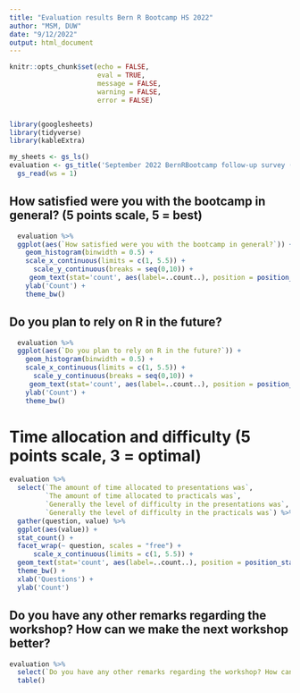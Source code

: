 ```yaml
---
title: "Evaluation results Bern R Bootcamp HS 2022"
author: "MSM, DUW"
date: "9/12/2022"
output: html_document
---
```


```r
knitr::opts_chunk$set(echo = FALSE,
                      eval = TRUE,
                      message = FALSE,
                      warning = FALSE,
                      error = FALSE)


library(googlesheets)
library(tidyverse)
library(kableExtra)

my_sheets <- gs_ls()
evaluation <- gs_title('September 2022 BernRBootcamp follow-up survey (Responses)') %>%
  gs_read(ws = 1)
```

## How satisfied were you with the bootcamp in general? (5 points scale, 5 = best)

```r
  evaluation %>%
  ggplot(aes(`How satisfied were you with the bootcamp in general?`)) +
    geom_histogram(binwidth = 0.5) +
    scale_x_continuous(limits = c(1, 5.5)) +
      scale_y_continuous(breaks = seq(0,10)) +
     geom_text(stat='count', aes(label=..count..), position = position_stack(vjust = 0.5),size=4) + 
    ylab('Count') + 
    theme_bw()
```


## Do you plan to rely on R in the future?

```r
  evaluation %>%
  ggplot(aes(`Do you plan to rely on R in the future?`)) +
    geom_histogram(binwidth = 0.5) +
    scale_x_continuous(limits = c(1, 5.5)) +
      scale_y_continuous(breaks = seq(0,10)) +
     geom_text(stat='count', aes(label=..count..), position = position_stack(vjust = 0.5),size=4) + 
    ylab('Count') + 
    theme_bw()
```


# Time allocation and difficulty (5 points scale, 3 = optimal)

```r
evaluation %>%
  select(`The amount of time allocated to presentations was`,
         `The amount of time allocated to practicals was`,
         `Generally the level of difficulty in the presentations was`,
         `Generally the level of difficulty in the practicals was`) %>%
  gather(question, value) %>%
  ggplot(aes(value)) +
  stat_count() + 
  facet_wrap(~ question, scales = "free") +
      scale_x_continuous(limits = c(1, 5.5)) +
  geom_text(stat='count', aes(label=..count..), position = position_stack(vjust = 0.5),size=4) +
  theme_bw() +
  xlab('Questions') + 
  ylab('Count')

```


## Do you have any other remarks regarding the workshop? How can we make the next workshop better?

```r
evaluation %>%
  select(`Do you have any other remarks regarding the workshop? How can we make the next workshop better?`) %>%
  table()

```
